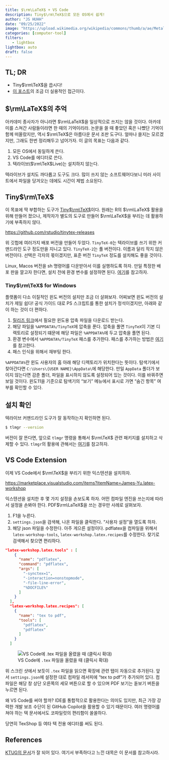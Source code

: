 ```yaml
---
title: $\rm\LaTeX$ + VS Code
description: Tiny$\rm\TeX$으로 모든 OS에서 쉽게!
author: "JS HUHH"
date: "09/25/2022"
image: "https://upload.wikimedia.org/wikipedia/commons/thumb/a/ae/Metal_movable_type.jpg/600px-Metal_movable_type.jpg"
categories: [computer-tool]
filters:
   - lightbox
lightbox: auto
draft: false
---
```


## TL; DR

- Tiny$\rm\TeX$을 씁시다! 
- [이 포스트](https://anarinsk.github.io/lostineconomics_quarto/posts/computer-tool/2020-10-24-classy-latex.html)의 조금 더 실용적인 접근이다. 

## $\rm\LaTeX$의 추억 

아카데미 종사자가 아니라면 $\rm\LaTeX$을 일상적으로 쓰지는 않을 것이다. 아카데미를 스쳐간 사람들이라면 한 때의 기억이리라. 논문을 쓸 때 좋았던 혹은 나빴단 기억이 함께 떠올랐지만, 역시 $\rm\TeX$은 아름다운 문서 조판 도구다. 얼마나 쓸지는 모르겠지만, 그래도 한번 정리해두고 넘어가자. 이 글의 목표는 다음과 같다. 

1. 모든 OS에서 동일하게 쓴다.  
2. VS Code를 에디터로 쓴다. 
3. 텍라이브($\rm\TeX$Live)는 설치하지 않는다. 

:::{ .column-margin }
텍라이브가 설치도 까다롭고 도구도 크다. 많이 쓰지 않는 소프트웨어다보니 미러 사이트에서 파일을 당겨오는 데에도 시간이 제법 소요된다.  
:::

## Tiny$\rm\TeX$

이 목표에 딱 부합하는 도구가 [Tiny$\rm\TeX$](https://yihui.org/tinytex/)이다. 원래는 R의 $\rm\LaTeX$ 활용을 위해 만들어 졌으나, 제작자가 별도의 도구로 만들어 $\rm\LaTeX$을 부리는 데 활용하기에 부족하지 않다. 

<https://github.com/rstudio/tinytex-releases>

위 깃헙에 여러가지 배포 버전을 만들어 두었다. `TinyTeX-0`는 텍라이브를 쓰기 위한 커맨드라인 도구 정도만을 지니고 있다. `TinyTeX-2`는 풀 버전이다. 이름과 달리 작지 않은 버전이다. 선택은 각자의 몫이겠지만, 표준 버전 `TinyTeX` 정도를 설치해도 좋을 것이다. 

Linux, Macos 버전을 sh 명령어를 다운받아서 이를 실행하도록 하자. 만일 특정한 배포 판을 깔고자 한다면, 설치 전에 환경 변수를 설정하면 된다. [여기](https://github.com/rstudio/tinytex-releases#shellbatch-scripts)를 참고하자. 

### Tiny$\rm\TeX$ for Windows 

플랫폼이 다소 이질적인 윈도 버전의 설치만 조금 더 살펴보자. 어찌보면 윈도 버전의 설치가 제일 쉽다! 공식 가이드 대로 PS 스크립트를 통한 설치가 정석이겠지만, 아래와 같이 하는 것이 더 편하다. 

1. [릴리즈 링크](https://github.com/rstudio/tinytex-releases)에서 필요한 윈도용 압축 파일을 다운로드 받는다.  
2. 해당 파일을 `%APPDATA%/TinyTeX`에 압축을 푼다. 압축을 풀면 `TinyTeX`이 기본 디렉토리로 설정되기 떄문에 해당 파일은 `%APPDATA%`에 두고 압축을 풀면 된다.  
3. 환경 변수에서 `%APPDATA%/TinyTeX` 패스를 추가한다. 패스를 추가하는 방법은 [여기](https://anarinsk.github.io/lostineconomics_quarto/posts/computer-tool/2022-08-13-clean-use-of-windows.html#%ED%99%98%EA%B2%BD-%EB%B3%80%EC%88%98-%EC%84%A4%EC%A0%95)를 참고한다. 
4. 패스 인식을 위해서 재부팅 한다. 

:::{.column-margin}
`%APPDATA%`란 윈도 사용자의 홈 아래 해당 디렉토리가 위치한다는 뜻이다. 탐색기에서 찾아간다면 `C:\Users\{USER NAME}\AppData\`에 해당한다. 만일 `AppData` 폴더가 보이지 않는다면 감춘 폴더, 파일을 표시하지 않도록 설정되어 있는 것이다. 이를 바꿔주면 보일 것이다. 윈도11을 기준으로 탐색기의 "보기" 메뉴에서 표시로 가면 "숨긴 항목" 여부를 확인할 수 있다. 
:::

## 설치 확인 

텍라이브 커맨드라인 도구가 잘 동작하는지 확인하면 된다. 

```bash
$ tlmgr --version
```

버전이 잘 뜬다면, 앞으로 `tlmgr` 명령을 통해서 $\rm\TeX$ 관련 패키지를 설치하고 삭제할 수 있다. `tlmgr`의 활용에 관해서는 [여기](https://tug.org/texlive/tlmgr.html)를 참고하자. 

## VS Code Extension 

이제 VS Code에서 $\rm\TeX$을 부리기 위한 익스텐션을 설치하자. 

<https://marketplace.visualstudio.com/items?itemName=James-Yu.latex-workshop>

익스텐션을 설치한 후 몇 가지 설정을 손보도록 하자. 어떤 컴파일 엔진을 쓰는지에 따라서 설정을 손봐야 한다. PDF$\rm\LaTeX$을 쓰는 경우만 사례로 살펴보자. 

1. F1을 누른다. 
2. `settings.json`을 검색해, 나온 파일을 클릭한다. "사용자 설정"을 열도록 하자. 
3. 해당 json 파일을 수정한다. 아주 게으른 설정이다. pdflatex을 컴파일을 위해서 `latex-workshop-tools`, `latex-workshop.latex.recipes`를 수정한다. 찾기로 검색해서 찾으면 편리하다. 

```json 
"latex-workshop.latex.tools" : [
    {
      "name": "pdflatex",
      "command": "pdflatex",
      "args": [
        "-synctex=1",
        "-interaction=nonstopmode",
        "-file-line-error", 
        "%DOCFILE%"
      ]
    }
  ],
  "latex-workshop.latex.recipes": [
    {
      "name": "tex to pdf",
      "tools": [
        "pdflatex", 
        "pdflatex"
      ]
    }
  ]
```

::: {layout="[[-10, 60, -10]]"}
![VS Code에 `.tex` 파일을 올렸을 때 (클릭시 확대)](https://raw.githubusercontent.com/anarinsk/lostineconomics_quarto/main/posts/computer-tool/images/vscode-tex.png)
:::

위 스크린 샷에서 보듯이 `.tex` 파일을 읽으면 확장에 관련 탭이 자동으로 추가된다. 앞서 `settings.json`에 설정한 대로 컴파일 레서피에 "tex to pdf"가 추가되어 있다. 컴파일은 해당 창 상단 오른쪽의 세모 버튼으로 할 수 있으며 PDF 보기는 돋보기 버튼을 누르면 된다. 

왜 VS Code를 써야 할까? IDE를 통합적으로 활용한다는 의미도 있지만, 최근 가장 강력한 개발 보조 수단이 된 GitHub Copilot을 활용할 수 있기 때문이다. 여러 명령어를 쳐야 하는 텍 문서에서도 코파일럿의 편리함이 쏠쏠하다. 

:::{ .column-margin }
당연히 TexShop 등 여타 텍 전용 에디터를 써도 된다. 
:::

## References 

[KTUG의 문서](http://wiki.ktug.org/wiki/wiki.php/%EC%84%A4%EC%B9%98%ED%95%98%EA%B8%B0/TinyTeX)가 잘 되어 있다. 여기서 부족하다고 느낀 대목은 이 문서를 참고하시라. 

